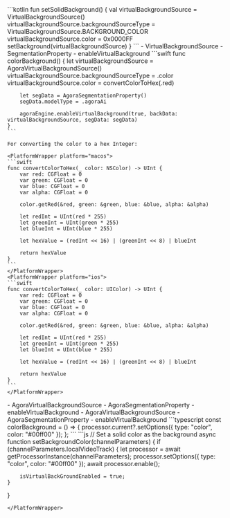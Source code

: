 <PlatformWrapper platform="android">
    ```kotlin
    fun setSolidBackground() {
        val virtualBackgroundSource = VirtualBackgroundSource()
        virtualBackgroundSource.backgroundSourceType = VirtualBackgroundSource.BACKGROUND_COLOR
        virtualBackgroundSource.color = 0x0000FF
        setBackground(virtualBackgroundSource)
    }    
    ```
    - <Link to="{{global.API_REF_ANDROID_ROOT}}/class_virtualbackgroundsource.html">VirtualBackgroundSource</Link>
    - <Link to="{{global.API_REF_ANDROID_ROOT}}/class_segmentationproperty.html">SegmentationProperty</Link>
    - <Link to="{{global.API_REF_ANDROID_ROOT}}/class_irtcengine.html#api_irtcengine_enablevirtualbackground">enableVirtualBackground</Link>
</PlatformWrapper>
<PlatformWrapper platform={["ios","macos"]}>
    ```swift
    func colorBackground() {
        let virtualBackgroundSource = AgoraVirtualBackgroundSource()
        virtualBackgroundSource.backgroundSourceType = .color
        virtualBackgroundSource.color = convertColorToHex(.red)

        let segData = AgoraSegmentationProperty()
        segData.modelType = .agoraAi

        agoraEngine.enableVirtualBackground(true, backData: virtualBackgroundSource, segData: segData)
    }
    ```

    For converting the color to a hex Integer:

    <PlatformWrapper platform="macos">
    ```swift
    func convertColorToHex(_ color: NSColor) -> UInt {
        var red: CGFloat = 0
        var green: CGFloat = 0
        var blue: CGFloat = 0
        var alpha: CGFloat = 0

        color.getRed(&red, green: &green, blue: &blue, alpha: &alpha)

        let redInt = UInt(red * 255)
        let greenInt = UInt(green * 255)
        let blueInt = UInt(blue * 255)

        let hexValue = (redInt << 16) | (greenInt << 8) | blueInt

        return hexValue
    }
    ```
    </PlatformWrapper>
    <PlatformWrapper platform="ios">
    ```swift
    func convertColorToHex(_ color: UIColor) -> UInt {
        var red: CGFloat = 0
        var green: CGFloat = 0
        var blue: CGFloat = 0
        var alpha: CGFloat = 0

        color.getRed(&red, green: &green, blue: &blue, alpha: &alpha)

        let redInt = UInt(red * 255)
        let greenInt = UInt(green * 255)
        let blueInt = UInt(blue * 255)

        let hexValue = (redInt << 16) | (greenInt << 8) | blueInt

        return hexValue
    }
    ```
    </PlatformWrapper>

<PlatformWrapper platform="ios">
    - <Link target="_blank" to="{{Global.API_REF_IOS_ROOT_RTC_KIT}}/agoravirtualbackgroundsource">AgoraVirtualBackgroundSource</Link>
    - <Link target="_blank" to="{{Global.API_REF_IOS_ROOT_RTC_KIT}}/agorasegmentationproperty">AgoraSegmentationProperty</Link>
    - <Link target="_blank" to="{{Global.API_REF_IOS_ROOT_RTC_ENGINE_KIT}}/enablevirtualbackground(_:backdata:segdata:)">enableVirtualBackground</Link>
</PlatformWrapper>
<PlatformWrapper platform="macos">
    - <Link target="_blank" to="{{Global.API_REF_MACOS_ROOT_RTC_KIT}}/agoravirtualbackgroundsource">AgoraVirtualBackgroundSource</Link>
    - <Link target="_blank" to="{{Global.API_REF_MACOS_ROOT_RTC_KIT}}/agorasegmentationproperty">AgoraSegmentationProperty</Link>
    - <Link target="_blank" to="{{Global.API_REF_MACOS_ROOT_RTC_ENGINE_KIT}}/enablevirtualbackground(_:backdata:segdata:)">enableVirtualBackground</Link>
</PlatformWrapper>

</PlatformWrapper>
<PlatformWrapper platform="react-js">
    ```typescript
    const colorBackground = () => {
        processor.current?.setOptions({ type: "color", color: "#00ff00" });
    };
    ```
</PlatformWrapper>
<PlatformWrapper platform="web">
```js
// Set a solid color as the background
async function setBackgroundColor(channelParameters) {
    if (channelParameters.localVideoTrack) {
        let processor = await getProcessorInstance(channelParameters);
        processor.setOptions({ type: "color", color: "#00ff00" });
        await processor.enable();

        isVirtualBackGroundEnabled = true;
    }
}
```
</PlatformWrapper>
